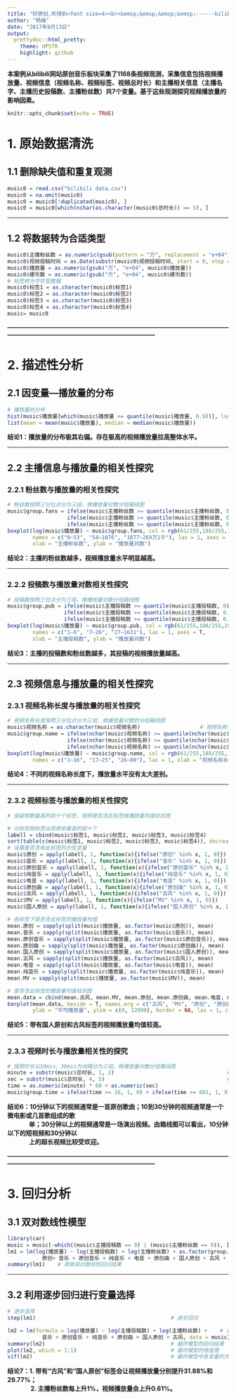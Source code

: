 ---
title: "好原创,听得到<font size=4><br>&emsp;&emsp;&emsp;&emsp;------bilibili原创音乐板块视频播放量影响因素探究</font>"
author: "杨梅"
date: "2017年8月13日"
output:
  prettydoc::html_pretty:
    theme: HPSTR
    highlight: github
---
**本案例从bilibili网站原创音乐板块采集了1168条视频观测，采集信息包括视频播放量、视频信息（视频名称、视频标签、视频总时长）和主播相关信息（主播名字、主播历史投稿数、主播粉丝数）共7个变量。基于这些观测探究视频播放量的影响因素。**

```{r setup, include=FALSE}
knitr::opts_chunk$set(echo = TRUE)
```

# 1. 原始数据清洗
## 1.1 删除缺失值和重复观测
```{r warning = F}
music0 = read.csv("bilibili data.csv")                                    # 读入数据
music0 = na.omit(music0)                                                  # 删去缺失值
music0 = music0[!duplicated(music0), ]                                    # 删去重复观测
music0 = music0[which(nchar(as.character(music0$总时长)) == 5), ]         # 删去时长格式不对的观测
```

**********************

## 1.2 将数据转为合适类型
```{r warning=F}
music0$主播粉丝数 = as.numeric(gsub(pattern = "万", replacement = "e+04", x = music0$主播粉丝数)) # 将万改为4个0
music0$视频投稿时间 = as.Date(substr(music0$视频投稿时间, start = 0, stop = 10))  # 只保留日期
music0$播放量 = as.numeric(gsub("万", "e+04", music0$播放量))                # 万换成4个0
music0$硬币数 = as.numeric(gsub("万", "e+04", music0$硬币数))                # 万换成4个0
# 标签转为字符型数据
music0$标签1 = as.character(music0$标签1)                                    # 标签1变为字符类型
music0$标签2 = as.character(music0$标签2)                                    # 标签2变为字符类型
music0$标签3 = as.character(music0$标签3)                                    # 标签3变为字符类型
music0$标签4 = as.character(music0$标签4)                                    # 标签4变为字符类型
music= music0                                                                # 清洗完毕，转为正式数据
```

**------------------------------------------------------------------------------------------------------------------------------------------------------------------------------------**

# 2. 描述性分析
## 2.1 因变量---播放量的分布
```{r warning=F}
# 播放量的分布
hist(music$播放量[which(music$播放量 <= quantile(music$播放量, 0.9))], las = 1, col = rgb(138/255, 215/255, 218/255), xlab = "", ylab = "", main = "", ylim = c(0,800), axes = T, sub = "仅显示前90%数据")   # 前90%的样本的直方图
list(mean = mean(music$播放量), median = median(music$播放量))                # 播放量的均值和中位数
```

**结论1：播放量的分布极其右偏。存在极高的视频播放量拉高整体水平。**

********************

## 2.2 主播信息与播放量的相关性探究
### 2.2.1 粉丝数与播放量的相关性探究
```{r warning=F}
# 粉丝数按照三分位点分为三组，做播放量对数分组箱线图
music$group.fans = ifelse(music$主播粉丝数 >= quantile(music$主播粉丝数, 0), 1, 0) +  # 粉丝数分三组
                   ifelse(music$主播粉丝数 >= quantile(music$主播粉丝数, 0.33), 1, 0) +
                   ifelse(music$主播粉丝数 >= quantile(music$主播粉丝数, 0.66), 1, 0)  
boxplot(log(music$播放量) ~ music$group.fans, col = rgb(61/255,188/255,192/255),      # 粉丝数分组的播放量对数箱线图
        names = c("0~53", "54~1076", "1077~269万1千"), las = 1, axes = T,
        xlab = "主播粉丝数", ylab = "播放量对数")
```

**结论2：主播的粉丝数越多，视频播放量水平明显越高。**

***************************


### 2.2.2 投稿数与播放量对数相关性探究
```{r warning=F}
# 投稿数按照三位点分为三组，做播放量对数分组箱线图
music$group.pub = ifelse(music$主播投稿数 >= quantile(music$主播投稿数, 0), 1, 0) +    # 投稿数分三组
                  ifelse(music$主播投稿数 >= quantile(music$主播投稿数, 0.33), 1, 0) +
                  ifelse(music$主播投稿数 >= quantile(music$主播投稿数, 0.66), 1, 0)   
boxplot(log(music$播放量) ~ music$group.pub, col = rgb(61/255,188/255,192/255),        # 投稿数分组箱线图
        names = c("1~6", "7~26", "27~1631"), las = 1, axes = T,
        xlab = "主播投稿数", ylab = "播放量对数")
```

**结论3：主播的投稿数和粉丝数越多，其投稿的视频播放量越高。**

**************

## 2.3 视频信息与播放量的相关性探究
### 2.3.1 视频名称长度与播放量的相关性探究
```{r warning=F}
# 视频名称长度按照三分位点分为三组，做播放量对数的分组箱线图
music$视频名称 = as.character(music$视频名称)                   # 视频名称变量转为字符型
music$group.name = ifelse(nchar(music$视频名称) >= quantile(nchar(music$视频名称), 0), 1, 0) +    # 按照视频名称长度分三组
                   ifelse(nchar(music$视频名称) >= quantile(nchar(music$视频名称), 0.33), 1, 0) +
                   ifelse(nchar(music$视频名称) >= quantile(nchar(music$视频名称), 0.66), 1, 0) 
boxplot(log(music$播放量) ~ music$group.name, col = rgb(61/255,188/255,192/255),    # 播放量对数分组箱线图
        names = c("1~16", "17~25", "26~80"), las = 1, xlab = "视频名称长度(个字符)", ylab = "播放量对数")
```

**结论4：不同的视频名称长度下，播放量水平没有太大差别。**

*********************

### 2.3.2 视频标签与播放量的相关性探究
```{r warning=F,fig.width=12}
# 保留频数最高的前十个标签，按照是否含此标签做播放量均值柱状图

# 分析视频标签出现频率最高的前十个
labell = cbind(music$标签1, music$标签2, music$标签3, music$标签4)               # 标签整合在一起
sort(table(c(music$标签1, music$标签2, music$标签3, music$标签4)), decreasing = T)[1:10]    # 标签频数排序
# 设置是否含有此标签的示性变量
music$原创 = apply(labell, 1, function(x){ifelse("原创" %in% x, 1, 0)})            # 每个观测是否含有第1标签
music$音乐 = apply(labell, 1, function(x){ifelse("音乐" %in% x, 1, 0)})            # 每个观测是否含有第2标签
music$原创音乐 = apply(labell, 1, function(x){ifelse("原创音乐" %in% x, 1, 0)})    # 每个观测是否含有第3标签
music$纯音乐 = apply(labell, 1, function(x){ifelse("纯音乐" %in% x, 1, 0)})        # 每个观测是否含有第4标签
music$电音 = apply(labell, 1, function(x){ifelse("电音" %in% x, 1, 0)})            # 每个观测是否含有第5标签
music$原创曲 = apply(labell, 1, function(x){ifelse("原创曲" %in% x, 1, 0)})        # 每个观测是否含有第6标签
music$古风 = apply(labell, 1, function(x){ifelse("古风" %in% x, 1, 0)})            # 每个观测是否含有第7标签
music$MV = apply(labell, 1, function(x){ifelse("MV" %in% x, 1, 0)})                # 每个观测是否含有第8标签
music$国人原创 = apply(labell, 1, function(x){ifelse("国人原创" %in% x, 1, 0)})    # 每个观测是否含有第9标签

# 各标签下是否含此标签的播放量均值
mean.原创 = sapply(split(music$播放量, as.factor(music$原创)), mean)
mean.音乐 = sapply(split(music$播放量, as.factor(music$音乐)), mean)
mean.原创音乐 = sapply(split(music$播放量, as.factor(music$原创音乐)), mean)
mean.原创曲 = sapply(split(music$播放量, as.factor(music$原创曲)), mean)
mean.国人原创 = sapply(split(music$播放量, as.factor(music$国人原创)), mean)
mean.古风 = sapply(split(music$播放量, as.factor(music$古风)), mean)
mean.电音 = sapply(split(music$播放量, as.factor(music$电音)), mean)
mean.纯音乐 = sapply(split(music$播放量, as.factor(music$纯音乐)), mean)
mean.MV = sapply(split(music$播放量, as.factor(music$MV)), mean)

# 是否含此标签的播放量均值柱状图
mean.data = cbind(mean.古风, mean.MV, mean.原创, mean.原创曲, mean.电音, mean.音乐, mean.原创音乐, mean.国人原创, mean.纯音乐)                                                        # 将均值综合在一个矩阵
barplot(mean.data, beside = T, names.arg = c("古风", "MV", "原创", "原创曲", "电音", "音乐", "原创音乐", "国人原创", "纯音乐"), 
        ylab = "平均播放量", ylim = c(0, 12000), border = NA, las = 1, col = c(rgb(61/255,188/255,192/255),rgb(235/255,117/255,19/255)))
```

**结论5：带有国人原创和古风标签的视频播放量均值较高。**

*************************

### 2.3.3 视频时长与播放量相关性的探究
```{r warning=F}
# 按照时长以10min、30min为间隔分为三组，做播放量对数分组箱线图
minute = substr(music$总时长, 1, 2)                                    # 提取时长中的分钟
sec = substr(music$总时长, 4, 5)                                       # 提取时长中的秒
time = as.numeric(minute) * 60 + as.numeric(sec)                       # 时长换算为秒
music$group.time = ifelse(time >= 16, 1, 0) + ifelse(time >= 601, 1, 0) + ifelse(time >= 1801, 1, 0)  # 总时长分三组
```

**结论6：10分钟以下的视频通常是一首原创歌曲；10到30分钟的视频通常是一个微电影或几首歌组成的歌<br>&emsp;&emsp;&emsp;&ensp;单；30分钟以上的视频通常是一场演出视频。由箱线图可以看出，10分钟以下的短视频和30分钟以<br>&emsp;&emsp;&emsp;&ensp;上的超长视频比较受欢迎。**

**------------------------------------------------------------------------------------------------------------------------------------------------------------------------------------**

# 3. 回归分析
## 3.1 双对数线性模型
```{r warning=F}
library(car)
music = music[-which((music$主播投稿数 == 0) | (music$主播粉丝数 == 0)), ]     # 为做对数，将0值观测去掉
lm1 = lm(log(播放量) ~ log(主播投稿数) + log(主播粉丝数) + as.factor(group.name) + as.factor(group.time) + 
           原创+ 音乐 + 原创音乐 + 纯音乐 + 电音 + 原创曲 + 国人原创 + 古风 + MV, data = music)        # 简单线性回归,"低"为基准组
summary(lm1)    # 简单双对数线性回归结果
```

************************

## 3.2 利用逐步回归进行变量选择
```{r warning=F,results="hide",fig.height=12}
# 逐步选择
step(lm1)                                           # 逐步回归
```
```{r warning=F}
lm2 = lm(formula = log(播放量) ~ log(主播投稿数) + log(主播粉丝数) +    # 选用逐步回归的最终模型
           音乐 + 原创音乐 + 纯音乐 + 原创曲 + 国人原创 + 古风, data = music) 
summary(lm2)                                        # 最终模型的回归结果
plot(lm2, which = 1:1)                              # 最终模型的残差图
vif(lm2)                                            # 最终模型中各变量的方差膨胀因子
```

**结论7：1. 带有“古风”和“国人原创”标签会让视频播放量分别提升31.88%和29.77%； **<br>&emsp;&emsp;&emsp;&ensp;
**2. 主播粉丝数每上升1%，视频播放量会上升0.61%。**